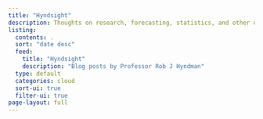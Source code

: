 ```yaml
---
title: "Hyndsight"
description: Thoughts on research, forecasting, statistics, and other distractions
listing:
  contents: .
  sort: "date desc"
  feed:
    title: "Hyndsight"
    description: "Blog posts by Professor Rob J Hyndman"
  type: default
  categories: cloud
  sort-ui: true
  filter-ui: true
page-layout: full
---
```

